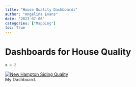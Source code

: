 ```yaml
---
title: "House Quality Dashboards"
author: "Angelina Evans"
date: "2023-07-06"
categories: ["Mapping"]
toc: True
---
```


# Dashboards for House Quality

```r
x = 2
```
```{=html}
<div class='tableauPlaceholder' id='viz1688576064213' style='position: relative'><noscript><a href='#'><img alt='New Hampton Siding Quality ' src='https:&#47;&#47;public.tableau.com&#47;static&#47;images&#47;AI&#47;AIHousingVisualizations&#47;NH_Siding_No_Null&#47;1_rss.png' style='border: none' /></a></noscript><object class='tableauViz'  style='display:none;'><param name='host_url' value='https%3A%2F%2Fpublic.tableau.com%2F' /> <param name='embed_code_version' value='3' /> <param name='site_root' value='' /><param name='name' value='AIHousingVisualizations&#47;NH_Siding_No_Null' /><param name='tabs' value='no' /><param name='toolbar' value='yes' /><param name='static_image' value='https:&#47;&#47;public.tableau.com&#47;static&#47;images&#47;AI&#47;AIHousingVisualizations&#47;NH_Siding_No_Null&#47;1.png' /> <param name='animate_transition' value='yes' /><param name='display_static_image' value='yes' /><param name='display_spinner' value='yes' /><param name='display_overlay' value='yes' /><param name='display_count' value='yes' /><param name='language' value='en-US' /></object></div>                <script type='text/javascript'>                    var divElement = document.getElementById('viz1688576064213');                    var vizElement = divElement.getElementsByTagName('object')[0];                    vizElement.style.width='100%';vizElement.style.height=(divElement.offsetWidth*0.75)+'px';                    var scriptElement = document.createElement('script');                    scriptElement.src = 'https://public.tableau.com/javascripts/api/viz_v1.js';                    vizElement.parentNode.insertBefore(scriptElement, vizElement);                </script>


</div>
  
  

  
  
</head>
<body>
My Dashboard.
  <script>
  var containerDiv = document.getElementById("vizContainer"),

          url = "https://public.tableau.com/views/AIHousingVisualizations/NH_Siding_No_Null?:language=en-US&:display_count=n&:origin=viz_share_link",

          options = {
            hideTabs: true,
            hideToolbar: true,
            onFirstInteractive: function() {
              console.log("Run this code when the viz has finished loading.");
            }
          };

        viz = new tableau.Viz(containerDiv, url, options);
        // Create a viz object and embed it in the container div.
  </script>
  
</body>
</html>
```